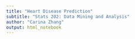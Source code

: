 ```yaml
---
title: "Heart Disease Prediction"
subtitle: "Stats 202: Data Mining and Analysis"
author: "Carina Zhang"
output: html_notebook
---
```


